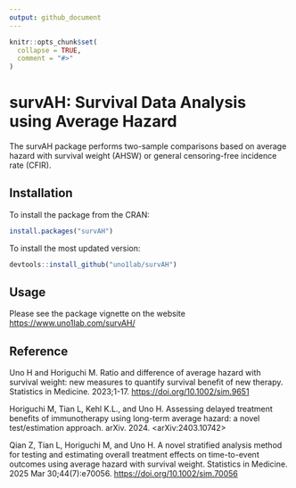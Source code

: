 ```yaml
---
output: github_document
---
```


```r
knitr::opts_chunk$set(
  collapse = TRUE,
  comment = "#>"
)
```

# survAH: Survival Data Analysis using Average Hazard
The survAH package performs two-sample comparisons based on average hazard with survival weight (AHSW) or general censoring-free incidence rate (CFIR).


## Installation

To install the package from the CRAN:

``` r
install.packages("survAH")
```

To install the most updated version:

``` r
devtools::install_github("uno1lab/survAH")
```


## Usage
Please see the package vignette on the website <https://www.uno1lab.com/survAH/>



## Reference
Uno H and Horiguchi M. Ratio and difference of average hazard with survival weight: new measures to quantify survival benefit of new therapy. Statistics in Medicine. 2023;1-17. <https://doi.org/10.1002/sim.9651>

Horiguchi M, Tian L, Kehl K.L., and Uno H. Assessing delayed treatment benefits of immunotherapy using long-term average hazard: a novel test/estimation approach. arXiv. 2024. <arXiv:2403.10742>

Qian Z, Tian L, Horiguchi M, and Uno H. A novel stratified analysis method for testing and estimating overall treatment effects on time-to-event outcomes using average hazard with survival weight. Statistics in Medicine. 2025 Mar 30;44(7):e70056. <https://doi.org/10.1002/sim.70056>


  